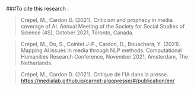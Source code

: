 ###To cite this research : 

> Crépel, M., Cardon D. (2021). Criticism and prophecy in media coverage of AI. Annual Meeting of the Society for Social Studies of Science (4S), October 2021, Toronto, Canada.

> Crépel, M., Do, S., Cointet J-P., Cardon, D., Bouachera, Y. (2021). Mapping AI issues in media through NLP methods. Computational Humanities Research Conference, November 2021, Amsterdam, The Netherlands.

> Crépel, M., Cardon D. (2021). Critique de l'IA dans la presse. https://medialab.github.io/carnet-algopresse/#/publication/en/
